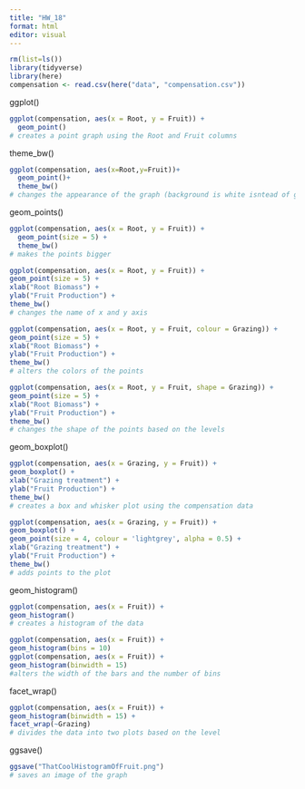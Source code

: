 ```yaml
---
title: "HW_18"
format: html
editor: visual
---
```


```r
rm(list=ls())
library(tidyverse)
library(here)
compensation <- read.csv(here("data", "compensation.csv"))
```

ggplot()

```r
ggplot(compensation, aes(x = Root, y = Fruit)) +
  geom_point()
# creates a point graph using the Root and Fruit columns
```

theme_bw()

```r
ggplot(compensation, aes(x=Root,y=Fruit))+
  geom_point()+
  theme_bw()
# changes the appearance of the graph (background is white isntead of grey)
```

geom_points()

```r
ggplot(compensation, aes(x = Root, y = Fruit)) +
  geom_point(size = 5) +
  theme_bw()
# makes the points bigger
```

```r
ggplot(compensation, aes(x = Root, y = Fruit)) +
geom_point(size = 5) +
xlab("Root Biomass") +
ylab("Fruit Production") +
theme_bw()
# changes the name of x and y axis
```

```r
ggplot(compensation, aes(x = Root, y = Fruit, colour = Grazing)) +
geom_point(size = 5) +
xlab("Root Biomass") +
ylab("Fruit Production") +
theme_bw()
# alters the colors of the points
```

```r
ggplot(compensation, aes(x = Root, y = Fruit, shape = Grazing)) +
geom_point(size = 5) +
xlab("Root Biomass") +
ylab("Fruit Production") +
theme_bw()
# changes the shape of the points based on the levels
```

geom_boxplot()

```r
ggplot(compensation, aes(x = Grazing, y = Fruit)) +
geom_boxplot() +
xlab("Grazing treatment") +
ylab("Fruit Production") +
theme_bw()
# creates a box and whisker plot using the compensation data
```

```r
ggplot(compensation, aes(x = Grazing, y = Fruit)) +
geom_boxplot() +
geom_point(size = 4, colour = 'lightgrey', alpha = 0.5) +
xlab("Grazing treatment") +
ylab("Fruit Production") +
theme_bw()
# adds points to the plot
```

geom_histogram()

```r
ggplot(compensation, aes(x = Fruit)) +
geom_histogram()
# creates a histogram of the data
```

```r
ggplot(compensation, aes(x = Fruit)) +
geom_histogram(bins = 10)
ggplot(compensation, aes(x = Fruit)) +
geom_histogram(binwidth = 15)
#alters the width of the bars and the number of bins
```

facet_wrap()

```r
ggplot(compensation, aes(x = Fruit)) +
geom_histogram(binwidth = 15) +
facet_wrap(~Grazing)
# divides the data into two plots based on the level
```

ggsave()

```r
ggsave("ThatCoolHistogramOfFruit.png")
# saves an image of the graph
```
